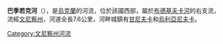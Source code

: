 '''巴季若克河'''（{{lang-uk|Батіжок}}），是[[烏克蘭|烏克蘭]]的河流，位於該國西部，屬於[[布德基夫卡河|布德基夫卡河]]的右支流，流經[[文尼察州|文尼察州]]，河道全長7.6公里，河畔城鎮有[[甘尼夫卡_(利波韋茨區)|甘尼夫卡]]和[[烏利亞尼夫卡_(利波韋茨區)|烏利亞尼夫卡]]。

{{DEFAULTSORT:Батіжок}}
[[Category:文尼察州河流|Category:文尼察州河流]]


{{Ukraine-river-stub}}